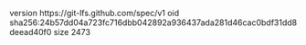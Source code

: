 version https://git-lfs.github.com/spec/v1
oid sha256:24b57dd04a723fc716dbb042892a936437ada281d46cac0bdf31dd8deead40f0
size 2473
